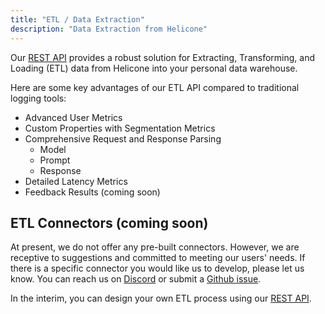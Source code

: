 ```yaml
---
title: "ETL / Data Extraction"
description: "Data Extraction from Helicone"
---
```


Our [REST API](rest) provides a robust solution for Extracting, Transforming, and Loading (ETL) data from Helicone into your personal data warehouse.

Here are some key advantages of our ETL API compared to traditional logging tools:

- Advanced User Metrics
- Custom Properties with Segmentation Metrics
- Comprehensive Request and Response Parsing
  - Model
  - Prompt
  - Response
- Detailed Latency Metrics
- Feedback Results (coming soon)

## ETL Connectors (coming soon)

At present, we do not offer any pre-built connectors. However, we are receptive to suggestions and committed to meeting our users' needs. If there is a specific connector you would like us to develop, please let us know. You can reach us on [Discord](https://discord.com/invite/zsSTcH2qhG) or submit a [Github issue](https://github.com/Helicone/helicone/issues).

In the interim, you can design your own ETL process using our [REST API](rest).
